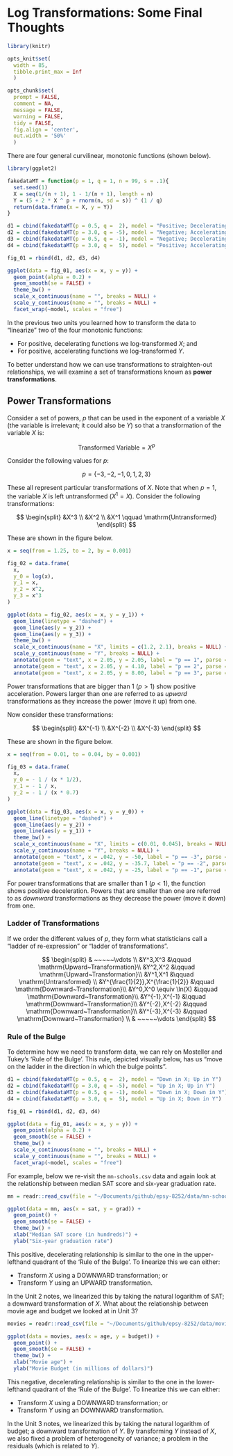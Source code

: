 # Log Transformations: Some Final Thoughts {-}

```r
library(knitr)

opts_knit$set(
  width = 85, 
  tibble.print_max = Inf
  )

opts_chunk$set(
  prompt = FALSE, 
  comment = NA, 
  message = FALSE, 
  warning = FALSE, 
  tidy = FALSE, 
  fig.align = 'center',
  out.width = '50%'
  )
```

There are four general curvilinear, monotonic functions (shown below). 

```r
library(ggplot2)

fakedataMT = function(p = 1, q = 1, n = 99, s = .1){
  set.seed(1)
  X = seq(1/(n + 1), 1 - 1/(n + 1), length = n)
  Y = (5 + 2 * X ^ p + rnorm(n, sd = s)) ^ (1 / q)
  return(data.frame(x = X, y = Y))
}

d1 = cbind(fakedataMT(p = 0.5, q =  2), model = "Positive; Decelerating")
d2 = cbind(fakedataMT(p = 3.0, q = -5), model = "Negative; Accelerating")
d3 = cbind(fakedataMT(p = 0.5, q = -1), model = "Negative; Decelerating")
d4 = cbind(fakedataMT(p = 3.0, q =  5), model = "Positive; Accelerating")

fig_01 = rbind(d1, d2, d3, d4)

ggplot(data = fig_01, aes(x = x, y = y)) +
  geom_point(alpha = 0.2) +
  geom_smooth(se = FALSE) +
  theme_bw() +
  scale_x_continuous(name = "", breaks = NULL) +
  scale_y_continuous(name = "", breaks = NULL) +
  facet_wrap(~model, scales = "free")
```

In the previous two units you learned how to transform the data to "linearize" two of the four monotonic functions:

- For positive, decelerating functions we log-transformed *X*; and
- For positive, accelerating functions we log-transformed *Y*.

To better understand how we can use transformations to straighten-out relationships, we will examine a set of transformations known as **power transformations**. 


## Power Transformations {-}

Consider a set of powers, $p$ that can be used in the exponent of a variable $X$ (the variable is irrelevant; it could also be $Y$) so that a transformation of the variable $X$ is:

$$
\mathrm{Transformed~Variable} = X^p
$$

Consider the following values for $p$:

$$
p = \{-3,-2,-1,0,1,2,3\}
$$

These all represent particular transformations of $X$. Note that when $p=1$, the variable $X$ is left untransformed ($X^1 = X$). Consider the following transformations:

$$
\begin{split}
&X^3 \\
&X^2 \\
&X^1 \qquad \mathrm{Untransformed}
\end{split}
$$



These are shown in the figure below.

```r
x = seq(from = 1.25, to = 2, by = 0.001)

fig_02 = data.frame(
  x,
  y_0 = log(x),
  y_1 = x,
  y_2 = x^2,
  y_3 = x^3
)

ggplot(data = fig_02, aes(x = x, y = y_1)) +
  geom_line(linetype = "dashed") +
  geom_line(aes(y = y_2)) +
  geom_line(aes(y = y_3)) +
  theme_bw() +
  scale_x_continuous(name = "X", limits = c(1.2, 2.1), breaks = NULL) +
  scale_y_continuous(name = "Y", breaks = NULL) +
  annotate(geom = "text", x = 2.05, y = 2.05, label = "p == 1", parse = TRUE) +
  annotate(geom = "text", x = 2.05, y = 4.10, label = "p == 2", parse = TRUE) +
  annotate(geom = "text", x = 2.05, y = 8.00, label = "p == 3", parse = TRUE)
```


Power transformations that are bigger than 1 ($p>1$) show positive acceleration. Powers larger than one are referred to as *upward* transformations as they increase the power (move it up) from one.

Now consider these transformations:

$$
\begin{split}
&X^{-1} \\
&X^{-2} \\
&X^{-3}
\end{split}
$$



These are shown in the figure below.

```r
x = seq(from = 0.01, to = 0.04, by = 0.001)

fig_03 = data.frame(
  x,
  y_0 = - 1 / (x * 1/2),
  y_1 = - 1 / x,
  y_2 = - 1 / (x * 0.7)
)

ggplot(data = fig_03, aes(x = x, y = y_0)) +
  geom_line(linetype = "dashed") +
  geom_line(aes(y = y_2)) +
  geom_line(aes(y = y_1)) +
  theme_bw() +
  scale_x_continuous(name = "X", limits = c(0.01, 0.045), breaks = NULL) +
  scale_y_continuous(name = "Y", breaks = NULL) +
  annotate(geom = "text", x = .042, y = -50, label = "p == -3", parse = TRUE) +
  annotate(geom = "text", x = .042, y = -35.7, label = "p == -2", parse = TRUE) +
  annotate(geom = "text", x = .042, y = -25, label = "p == -1", parse = TRUE)
```

For power transformations that are smaller than 1 ($p<1$), the function shows positive deceleration. Powers that are smaller than one are referred to as *downward* transformations as they decrease the power (move it down) from one.

### Ladder of Transformations {-}

If we order the different values of $p$, they form what statisticians call a "ladder of re-expression" or "ladder of transformations".

$$
\begin{split}
& ~~~~~\vdots \\
&Y^3,X^3 &\qquad \mathrm{Upward~Transformation}\\
&Y^2,X^2 &\qquad \mathrm{Upward~Transformation}\\
&Y^1,X^1  &\qquad \mathrm{Untransformed} \\
&Y^{\frac{1}{2}},X^{\frac{1}{2}} &\qquad \mathrm{Downward~Transformation}\\
&Y^0,X^0 \equiv \ln(X) &\qquad \mathrm{Downward~Transformation}\\
&Y^{-1},X^{-1} &\qquad \mathrm{Downward~Transformation}\\
&Y^{-2},X^{-2} &\qquad \mathrm{Downward~Transformation}\\
&Y^{-3},X^{-3} &\qquad \mathrm{Downward~Transformation} \\
& ~~~~~\vdots
\end{split}
$$

### Rule of the Bulge {-}

To determine how we need to transform data, we can rely on Mosteller and Tukey's 'Rule of the Bulge'. This rule, depicted visually below, has us "move on the ladder in the direction in which the bulge points". 

```r
d1 = cbind(fakedataMT(p = 0.5, q =  2), model = "Down in X; Up in Y")
d2 = cbind(fakedataMT(p = 3.0, q = -5), model = "Up in X; Up in Y")
d3 = cbind(fakedataMT(p = 0.5, q = -1), model = "Down in X; Down in Y")
d4 = cbind(fakedataMT(p = 3.0, q =  5), model = "Up in X; Down in Y")

fig_01 = rbind(d1, d2, d3, d4)

ggplot(data = fig_01, aes(x = x, y = y)) +
  geom_point(alpha = 0.2) +
  geom_smooth(se = FALSE) +
  theme_bw() +
  scale_x_continuous(name = "", breaks = NULL) +
  scale_y_continuous(name = "", breaks = NULL) +
  facet_wrap(~model, scales = "free")
```

For example, below we re-visit the `mn-schools.csv` data and again look at the relationship between median SAT score and six-year graduation rate.


```r
mn = readr::read_csv(file = "~/Documents/github/epsy-8252/data/mn-schools.csv")

ggplot(data = mn, aes(x = sat, y = grad)) +
  geom_point() +
  geom_smooth(se = FALSE) +
  theme_bw() +
  xlab("Median SAT score (in hundreds)") +
  ylab("Six-year graduation rate")
```

This positive, decelerating relationship is similar to the one in the upper-lefthand quadrant of the 'Rule of the Bulge'. To linearize this we can either:

- Transform $X$ using a DOWNWARD transformation; or
- Transform $Y$ using an UPWARD transformation.

In the Unit 2 notes, we linearized this by taking the natural logarithm of SAT; a downward transformation of $X$. What about the relationship between movie age and budget we looked at in Unit 3?

```r
movies = readr::read_csv(file = "~/Documents/github/epsy-8252/data/movies.csv")

ggplot(data = movies, aes(x = age, y = budget)) +
  geom_point() +
  geom_smooth(se = FALSE) +
  theme_bw() +
  xlab("Movie age") +
  ylab("Movie Budget (in millions of dollars)")
```

This negative, decelerating relationship is similar to the one in the lower-lefthand quadrant of the 'Rule of the Bulge'. To linearize this we can either:

- Transform $X$ using a DOWNWARD transformation; or
- Transform $Y$ using an DOWNWARD transformation.

In the Unit 3 notes, we linearized this by taking the natural logarithm of budget; a downward transformation of $Y$. By transforming $Y$ instead of $X$, we also fixed a problem of heterogeneity of variance; a problem in the residuals (which is related to $Y$).

